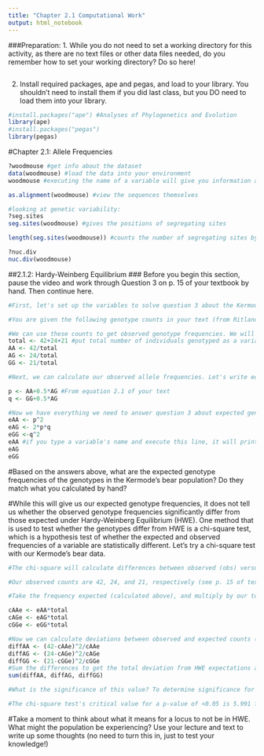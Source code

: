 ```yaml
---
title: "Chapter 2.1 Computational Work"
output: html_notebook
---
```


###Preparation:
1. While you do not need to set a working directory for this activity, as there are no text files or other data files needed, do you remember how to set your working directory? Do so here! 
```r

```

2. Install required packages, ape and pegas, and load to your library. You shouldn't need to install them if you did last class, but you DO need to load them into your library.
```r
#install.packages("ape") #Analyses of Phylogenetics and Evolution
library(ape)
#install.packages("pegas")
library(pegas)
```


#Chapter 2.1: Allele Frequencies
```r
?woodmouse #get info about the dataset
data(woodmouse) #load the data into your environment
woodmouse #executing the name of a variable will give you information about the variable
```
```r
as.alignment(woodmouse) #view the sequences themselves
```
```r
#looking at genetic variability:
?seg.sites
seg.sites(woodmouse) #gives the positions of segregating sites
```
```r
length(seg.sites(woodmouse)) #counts the number of segregating sites by calculating the number of items in the outputted list
```
```r
?nuc.div
nuc.div(woodmouse)
```

##2.1.2: Hardy-Weinberg Equilibrium
### Before you begin this section, pause the video and work through Question 3 on p. 15 of your textbook by hand. Then continue here.
```r
#First, let's set up the variables to solve question 3 about the Kermode’s bears, "What are the expected frequencies of the three genotypes under HWE?"

#You are given the following genotype counts in your text (from Ritland et al. 2001): AA=42 ; AG=24 ; GG=21

#We can use these counts to get observed genotype frequencies. We will create variables by naming them (on the left of the equation) and assigning values to those variable names (on the right of the equation)
total <- 42+24+21 #put total number of individuals genotyped as a variable
AA <- 42/total
AG <- 24/total
GG <- 21/total
```

```r
#Next, we can calculate our observed allele frequencies. Let's write equations in R that will calculate allele frequencies from the genotype frequencies above

p <- AA+0.5*AG #From equation 2.1 of your text
q <- GG+0.5*AG
```

```r
#Now we have everything we need to answer question 3 about expected genotype frequencies. Using the expected Hardy Weinberg proportions on the top of p. 15 of your text, we see that:
eAA <- p^2
eAG <- 2*p*q
eGG <-q^2
eAA #if you type a variable's name and execute this line, it will print the value of that variable
eAG
eGG
```
#Based on the answers above, what are the expected genotype frequencies of the genotypes in the Kermode’s bear population? Do they match what you calculated by hand?

#While this will give us our expected genotype frequencies, it does not tell us whether the observed genotype frequencies significantly differ from those expected under Hardy-Weinberg Equilibrium (HWE). One method that is used to test whether the genotypes differ from HWE is a chi-square test, which is a hypothesis test of whether the expected and observed frequencies of a variable are statistically different. Let's try a chi-square test with our Kermode’s bear data.
```r
#The chi-square will calculate differences between observed (obs) versus expected (exp) COUNTS with the equation: (obs-exp)^2 / exp 

#Our observed counts are 42, 24, and 21, respectively (see p. 15 of text). How do we calculate expected counts?

#Take the frequency expected (calculated above), and multiply by our total number of individuals genotyped

cAAe <- eAA*total
cAGe <- eAG*total
cGGe <- eGG*total
```

```r
#Now we can calculate deviations between observed and expected counts (obs-exp)^2 / exp:
diffAA <- (42-cAAe)^2/cAAe
diffAG <- (24-cAGe)^2/cAGe
diffGG <- (21-cGGe)^2/cGGe
#Sum the differences to get the total deviation from HWE expectations at this locus (the chi-square statistic)
sum(diffAA, diffAG, diffGG)
```

```r
#What is the significance of this value? To determine significance for a chi-square test, you use a chi-square table like the one here: https://people.richland.edu/james/lecture/m170/tbl-chi.html

#The chi-square test's critical value for a p-value of <0.05 is 5.991 for 2 degrees of freedom. Our value is much higher, meaning that we can reject the null that our observed and expected counts of genotypes are the same. There is a significant deviation in counts, and thus, HWE is violated in these bears. 
```

#Take a moment to think about what it means for a locus to not be in HWE. What might the population be experiencing? Use your lecture and text to write up some thoughts (no need to turn this in, just to test your knowledge!)